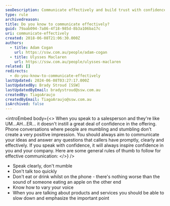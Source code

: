 ```yaml
---
seoDescription: Communicate effectively and build trust with confidence by speaking clearly, at a moderate pace, and varying your tone.
type: rule
archivedreason:
title: Do you know to communicate effectively?
guid: 79aab094-7a86-4f18-985d-8b3a106ba17c
uri: communicate-effectively
created: 2018-06-08T21:06:30.000Z
authors:
  - title: Adam Cogan
    url: https://ssw.com.au/people/adam-cogan
  - title: Ulysses Maclaren
    url: https://ssw.com.au/people/ulysses-maclaren
related: []
redirects:
  - do-you-know-to-communicate-effectively
lastUpdated: 2024-06-08T03:27:17.000Z
lastUpdatedBy: Brady Stroud [SSW]
lastUpdatedByEmail: bradystroud@ssw.com.au
createdBy: TiagoAraujo
createdByEmail: TiagoAraujo@ssw.com.au
isArchived: false
---
```


<introEmbed
  body={<>
When you speak to a salesperson and they're like UM...AH...ER... it doesn't instill a great deal of confidence in the offering. Phone conversations where people are mumbling and stumbling don't create a very positive impression. You should always aim to communicate your ideas and answer any questions that callers have promptly, clearly and effectively. If you speak with confidence, it will always inspire confidence in you and your company. Here are some general rules of thumb to follow for effective communication:
  </>}
/>
- Speak clearly, don't mumble
- Don't talk too quickly
- Don't eat or drink whilst on the phone - there's nothing worse than the sound of someone eating an apple on the other end
- Know how to vary your voice
- When you are talking about products and services you should be able to slow down and emphasize the important point
